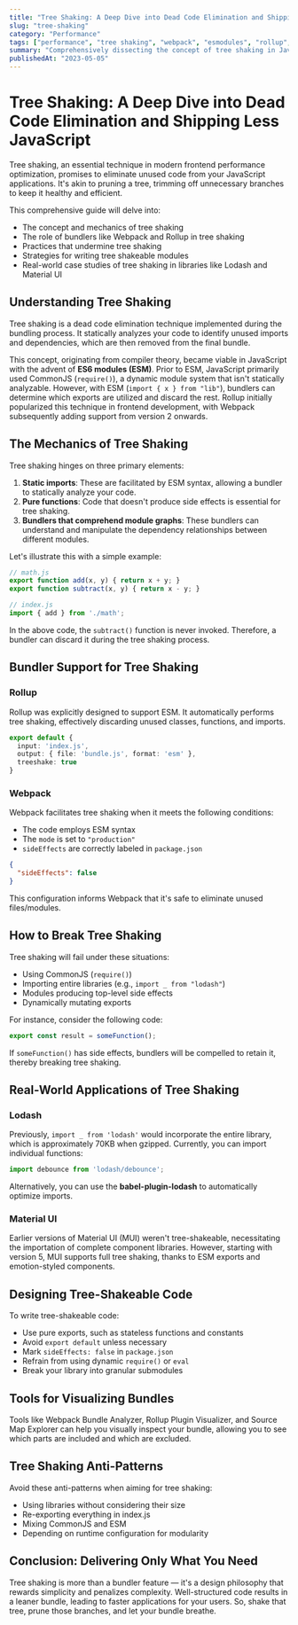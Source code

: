 ```yaml
---
title: "Tree Shaking: A Deep Dive into Dead Code Elimination and Shipping Less JavaScript"
slug: "tree-shaking"
category: "Performance"
tags: ["performance", "tree shaking", "webpack", "esmodules", "rollup", "bundling"]
summary: "Comprehensively dissecting the concept of tree shaking in JavaScript, its implementation in popular bundlers such as Webpack and Rollup, and strategies for creating tree-shakeable applications and libraries."
publishedAt: "2023-05-05"
---
```


# Tree Shaking: A Deep Dive into Dead Code Elimination and Shipping Less JavaScript

Tree shaking, an essential technique in modern frontend performance optimization, promises to eliminate unused code from your JavaScript applications. It's akin to pruning a tree, trimming off unnecessary branches to keep it healthy and efficient. 

This comprehensive guide will delve into: 
- The concept and mechanics of tree shaking
- The role of bundlers like Webpack and Rollup in tree shaking
- Practices that undermine tree shaking
- Strategies for writing tree shakeable modules
- Real-world case studies of tree shaking in libraries like Lodash and Material UI

## Understanding Tree Shaking

Tree shaking is a dead code elimination technique implemented during the bundling process. It statically analyzes your code to identify unused imports and dependencies, which are then removed from the final bundle. 

This concept, originating from compiler theory, became viable in JavaScript with the advent of **ES6 modules (ESM)**. Prior to ESM, JavaScript primarily used CommonJS (`require()`), a dynamic module system that isn't statically analyzable. However, with ESM (`import { x } from "lib"`), bundlers can determine which exports are utilized and discard the rest. Rollup initially popularized this technique in frontend development, with Webpack subsequently adding support from version 2 onwards.

## The Mechanics of Tree Shaking

Tree shaking hinges on three primary elements:

1. **Static imports**: These are facilitated by ESM syntax, allowing a bundler to statically analyze your code.
2. **Pure functions**: Code that doesn't produce side effects is essential for tree shaking.
3. **Bundlers that comprehend module graphs**: These bundlers can understand and manipulate the dependency relationships between different modules.

Let's illustrate this with a simple example:

```js
// math.js
export function add(x, y) { return x + y; }
export function subtract(x, y) { return x - y; }

// index.js
import { add } from './math';
```

In the above code, the `subtract()` function is never invoked. Therefore, a bundler can discard it during the tree shaking process.

## Bundler Support for Tree Shaking

### Rollup

Rollup was explicitly designed to support ESM. It automatically performs tree shaking, effectively discarding unused classes, functions, and imports.

```ts
export default {
  input: 'index.js',
  output: { file: 'bundle.js', format: 'esm' },
  treeshake: true
}
```

### Webpack

Webpack facilitates tree shaking when it meets the following conditions:
- The code employs ESM syntax
- The `mode` is set to `"production"`
- `sideEffects` are correctly labeled in `package.json`

```json
{
  "sideEffects": false
}
```

This configuration informs Webpack that it's safe to eliminate unused files/modules.

## How to Break Tree Shaking

Tree shaking will fail under these situations:
- Using CommonJS (`require()`)
- Importing entire libraries (e.g., `import _ from "lodash"`)
- Modules producing top-level side effects
- Dynamically mutating exports

For instance, consider the following code:

```js
export const result = someFunction();
```

If `someFunction()` has side effects, bundlers will be compelled to retain it, thereby breaking tree shaking.

## Real-World Applications of Tree Shaking

### Lodash

Previously, `import _ from 'lodash'` would incorporate the entire library, which is approximately 70KB when gzipped. Currently, you can import individual functions:

```js
import debounce from 'lodash/debounce';
```

Alternatively, you can use the **babel-plugin-lodash** to automatically optimize imports.

### Material UI

Earlier versions of Material UI (MUI) weren't tree-shakeable, necessitating the importation of complete component libraries. However, starting with version 5, MUI supports full tree shaking, thanks to ESM exports and emotion-styled components.

## Designing Tree-Shakeable Code

To write tree-shakeable code:
- Use pure exports, such as stateless functions and constants
- Avoid `export default` unless necessary
- Mark `sideEffects: false` in `package.json`
- Refrain from using dynamic `require()` or `eval`
- Break your library into granular submodules

## Tools for Visualizing Bundles

Tools like Webpack Bundle Analyzer, Rollup Plugin Visualizer, and Source Map Explorer can help you visually inspect your bundle, allowing you to see which parts are included and which are excluded.

## Tree Shaking Anti-Patterns

Avoid these anti-patterns when aiming for tree shaking:
- Using libraries without considering their size
- Re-exporting everything in index.js
- Mixing CommonJS and ESM
- Depending on runtime configuration for modularity

## Conclusion: Delivering Only What You Need

Tree shaking is more than a bundler feature — it's a design philosophy that rewards simplicity and penalizes complexity. Well-structured code results in a leaner bundle, leading to faster applications for your users. So, shake that tree, prune those branches, and let your bundle breathe.